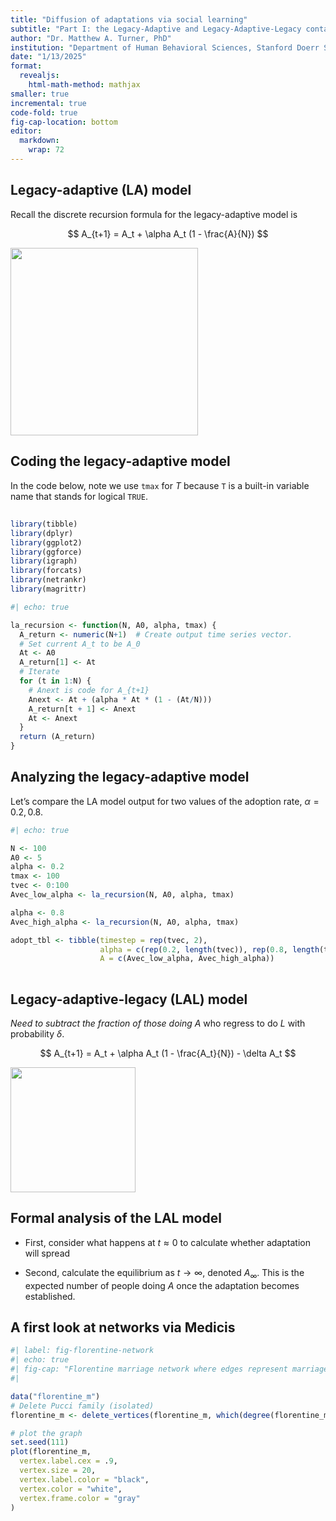 ```yaml
---
title: "Diffusion of adaptations via social learning"
subtitle: "Part I: the Legacy-Adaptive and Legacy-Adaptive-Legacy contagion models"
author: "Dr. Matthew A. Turner, PhD"
institution: "Department of Human Behavioral Sciences, Stanford Doerr School of Sustainability"
date: "1/13/2025"
format: 
  revealjs:
    html-math-method: mathjax
smaller: true
incremental: true
code-fold: true
fig-cap-location: bottom
editor: 
  markdown: 
    wrap: 72
---
```


## Legacy-adaptive (LA) model

Recall the discrete recursion formula for the legacy-adaptive model is

$$
A_{t+1} = A_t + \alpha A_t (1 - \frac{A}{N})
$$

![](images/LA.png){fig-align="center" width="300"}

## Coding the legacy-adaptive model

In the code below, note we use `tmax` for $T$ because `T` is a built-in
variable name that stands for logical `TRUE`.

## 

```r
library(tibble)
library(dplyr)
library(ggplot2)
library(ggforce)
library(igraph)
library(forcats)
library(netrankr)
library(magrittr)
```

```r
#| echo: true

la_recursion <- function(N, A0, alpha, tmax) {
  A_return <- numeric(N+1)  # Create output time series vector.
  # Set current A_t to be A_0
  At <- A0
  A_return[1] <- At
  # Iterate 
  for (t in 1:N) {
    # Anext is code for A_{t+1}
    Anext <- At + (alpha * At * (1 - (At/N)))
    A_return[t + 1] <- Anext
    At <- Anext
  }
  return (A_return)
}
```

## Analyzing the legacy-adaptive model

Let's compare the LA model output for two values of the adoption rate,
$\alpha=0.2,0.8.$

```r
#| echo: true

N <- 100
A0 <- 5
alpha <- 0.2
tmax <- 100
tvec <- 0:100
Avec_low_alpha <- la_recursion(N, A0, alpha, tmax)

alpha <- 0.8
Avec_high_alpha <- la_recursion(N, A0, alpha, tmax)

adopt_tbl <- tibble(timestep = rep(tvec, 2), 
                    alpha = c(rep(0.2, length(tvec)), rep(0.8, length(tvec))),
                    A = c(Avec_low_alpha, Avec_high_alpha))
                              
```

## Legacy-adaptive-legacy (LAL) model

*Need to subtract the fraction of those doing* $A$ who regress to do $L$
with probability $\delta$.

$$
A_{t+1} = A_t + \alpha A_t (1 - \frac{A_t}{N}) - \delta A_t
$$

![](images/LAL.png){fig-align="center" width="200"}

## Formal analysis of the LAL model

-   First, consider what happens at $t\approx0$ to calculate whether
    adaptation will spread

-   Second, calculate the equilibrium as $t\to\infty$, denoted
    $A_\infty$. This is the expected number of people doing $A$ once the
    adaptation becomes established.

## A first look at networks via Medicis

```r
#| label: fig-florentine-network
#| echo: true
#| fig-cap: "Florentine marriage network where edges represent marriages between families (node labels)."
#| 

data("florentine_m")
# Delete Pucci family (isolated)
florentine_m <- delete_vertices(florentine_m, which(degree(florentine_m) == 0))

# plot the graph
set.seed(111)
plot(florentine_m,
  vertex.label.cex = .9,
  vertex.size = 20,
  vertex.label.color = "black",
  vertex.color = "white",
  vertex.frame.color = "gray"
)
```
